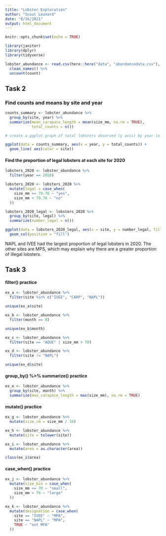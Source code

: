 ```yaml
---
title: "Lobster Exploration"
author: "Scout Leonard"
date: "8/16/2021"
output: html_document
---
```


```r
knitr::opts_chunk$set(echo = TRUE)

library(janitor)
library(dplyr)
library(tidyverse)

lobster_abundance <- read.csv(here::here("data", "abundancedata.csv"), na = c("-99999", " ")) %>% 
  clean_names() %>% 
  uncount(count)
```

## Task 2

### Find counts and means by site and year 

```r
counts_summary <- lobster_abundance %>% 
  group_by(site, year) %>% 
  summarize(mean_carapace_length = mean(size_mm, na.rm = TRUE),
            total_counts = n())

# create a ggplot graph of total lobsters observed (y axis) by year (x axis) in the study, groups aesthetically by site

ggplot(data = counts_summary, aes(x = year, y = total_counts)) +
  geom_line( aes(color = site))
```

#### Find the proportion of legal lobsters at each site for 2020

```r
lobsters_2020 <- lobster_abundance %>% 
  filter(year == 2020)

lobsters_2020 <- lobsters_2020 %>% 
  mutate(legal = case_when(
    size_mm >= 79.76 ~ "yes",
    size_mm < 79.76 ~ "no"
  ))

lobsters_2020_legal <- lobsters_2020 %>% 
  group_by(site, legal) %>% 
  summarize(number_legal = n())

ggplot(data = lobsters_2020_legal, aes(x = site, y = number_legal, fill = legal)) +
  geom_col(position = "fill")
```

NAPL and IVEE had the largest proportion of legal lobsters in 2020. The other sites are MPS, which may explain why there are a greater proportion of illegal lobsters. 

## Task 3

#### filter() practice

```r
ex_a <- lobster_abundance %>% 
  filter(site %in% c("IVEE", "CARP", "NAPL"))

unique(ex_a$site)

ex_b <- lobster_abundance %>% 
  filter(month == 8)

unique(ex_b$month)

ex_c <- lobster_abundance %>% 
  filter(site == "AQUE" | size_mm > 70)

ex_d <- lobster_abundance %>% 
  filter(site != "NAPL")

unique(ex_d$site)
```
#### group_by() %>% summarize() practice

```r
ex_e <- lobster_abundance %>% 
  group_by(site, month) %>% 
  summarize(max_carapace_length = max(size_mm), na.rm = TRUE)
```

#### mutate() practice

```r
ex_g <- lobster_abundance %>% 
  mutate(size_cm = size_mm / 10)

ex_h <- lobster_abundance %>% 
  mutate(site = tolower(site))

ex_i <- lobster_abundance %>% 
  mutate(area = as.character(area))

class(ex_i$area)
```
#### case_when() practice

```r
ex_j <- lobster_abundance %>% 
  mutate(size_bin = case_when(
    size_mm <= 70 ~ "small",
    size_mm > 70 ~ "large"
  ))

ex_k <- lobster_abundance %>% 
  mutate(designation = case_when(
    site == "IVEE" ~ "MPA",
    site == "NAPL" ~ "MPA",
    TRUE ~ "not MPA"
  ))
```




